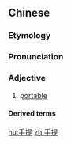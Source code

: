 ==Chinese==
{{zh-forms}}

===Etymology===
{{zh-compound|手|提|hand|to raise}}

===Pronunciation===
{{zh-pron
|m=shǒutí
|c=sau2 tai4
|mn=chhiú-thê
|cat=a
}}

===Adjective===
{{zh-adj}}

# {{lb|zh|attributive}} [[portable]]

====Derived terms====
{{zh-der|手提包|手提電話|手提式|手提箱}}

[[hu:手提]]
[[zh:手提]]